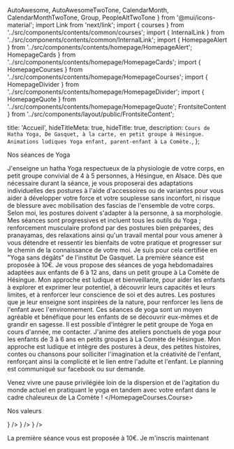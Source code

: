   AutoAwesome,
  AutoAwesomeTwoTone,
  CalendarMonth,
  CalendarMonthTwoTone,
  Group,
  PeopleAltTwoTone
} from '@mui/icons-material'; import Link from 'next/link'; import {
  courses
} from '../src/components/contents/common/courses'; import {
  InternalLink
} from '../src/components/contents/common/InternalLink'; import {
  HomepageAlert
} from '../src/components/contents/homepage/HomepageAlert';
  HomepageCards
} from '../src/components/contents/homepage/HomepageCards'; import {
  HomepageCourses
} from '../src/components/contents/homepage/HomepageCourses'; import {
  HomepageDivider
} from '../src/components/contents/homepage/HomepageDivider'; import {
  HomepageQuote
} from '../src/components/contents/homepage/HomepageQuote';
  FrontsiteContent
} from '../src/components/layout/public/FrontsiteContent';

  title: 'Accueil',
  hideTitleMeta: true,
  hideTitle: true,
  description: `Cours de Hatha Yoga, De Gasquet, à la carte, en petit groupe à Hésingue. Animations ludiques Yoga enfant, parent-enfant à La Comète.`,
};

<HomepageBanner
  title="Fátima Domínguez Yoga"
  subtitle="Bienestar Corporativo | Yoga | Charlas
Alimentación Saludable | Mindfulness"
  imageUrl="/images/DSCF7019.jpg"
/>

<HomepageDivider arrows>Nos séances de Yoga</HomepageDivider>

<HomepageCourses>
  <HomepageCourses.Course course={courses.YOGA_ADULT} imageUrl="/images/arbre-ocean.jpg" index={0}>
    J'enseigne un hatha Yoga respectueux de la physiologie de votre corps, en petit groupe convivial de 4 à 5 personnes, à
    Hésingue, en Alsace. Dès que nécessaire durant la séance, je vous proposerai des adaptations individuelles des postures à l'aide
    d'accessoires ou de variantes pour vous aider à développer votre force et votre souplesse sans inconfort, ni risque de
    blessure avec mobilisation des fascias de l'ensemble de votre corps. Selon moi, les postures doivent s'adapter à la personne, à sa morphologie.<br />
    Mes séances sont progressives et incluent tous les outils du Yoga ; renforcement musculaire profond par des postures bien préparées, des pranayamas, des relaxations ainsi qu'un travail mental pour vous amener à vous détendre et ressentir les bienfaits de votre pratique et progresser sur le
    chemin de la connaissance de votre moi. Je suis pour cela certifiée en "Yoga sans dégâts" de l'institut De Gasquet.
    La première séance est proposée à 10€.
  </HomepageCourses.Course>
  <HomepageCourses.Course course={courses.YOGA_CHILD} imageUrl="/images/yoga-enfants-plage.jpg" index={1}>
 Je vous propose des séances de yoga hebdomadaires adaptées aux enfants de 6 à 12 ans, dans un petit groupe à La Comète de Hésingue. Mon approche est ludique et bienveillante, pour aider les enfants à explorer et exprimer leur potentiel, à découvrir leurs capacités et leurs limites, et à renforcer leur conscience de soi et des autres. Les postures que je leur enseigne sont inspirées de la nature, pour renforcer les liens de l'enfant avec l'environnement. Ces séances de yoga sont un moyen agréable et bénéfique pour les enfants de se découvrir eux-mêmes et de grandir en sagesse. Il est possible d'intégrer le petit groupe de Yoga en cours d'année, me contacter.
  </HomepageCourses.Course>
  <HomepageCourses.Course course={courses.YOGA_ADULT_CHILD} imageUrl="/images/yoga-enfants-collaboration.jpg" index={2}>
    J'anime des ateliers ponctuels de yoga pour les enfants de 3 à 6 ans en petits groupes à La Comète de Hésingue. Mon approche est ludique et intègre des postures à deux, des petites histoires, contes ou chansons pour solliciter l'imagination et la créativité de l'enfant, renforçant ainsi la complicité et le lien entre l'adulte et l'enfant. Le planning est communiqué sur facebook ou sur demande.

Venez vivre une pause privilégiée loin de la dispersion et de l'agitation du monde actuel en pratiquant le yoga en tandem avec votre enfant dans le cadre chaleureux de La Comète !
  </HomepageCourses.Course>
</HomepageCourses>

<HomepageDivider arrows>Nos valeurs</HomepageDivider>

<HomepageCards>
  <HomepageCards.Card
    title="Effectifs réduits"
    description="Les séances se déroulent en petit nombre."
    icon={<PeopleAltTwoTone fontSize="large" />}
  />
  <HomepageCards.Card
    title="Personnalisation"
    description="Adaptation des postures par rapport à vos possibilités et votre morphologie."
    icon={<AutoAwesomeTwoTone fontSize="large" />}
  />
  <HomepageCards.Card
    title="Flexibilité"
    description={`Les séances adultes peuvent être choisies "à la carte".`}
    icon={<CalendarMonthTwoTone fontSize="large" />}
  />
</HomepageCards>

<HomepageAlert>La première séance vous est proposée à 10€. <InternalLink href="/inscripcion">Je m'inscris maintenant</InternalLink></HomepageAlert>

<HomepageQuote
  quote="C'est à travers l'alignement de mon corps que j'ai découvert l'alignement de mon esprit, de mon Être et de mon intelligence."
  author="Sri B.K.S Iyengar"
/>

